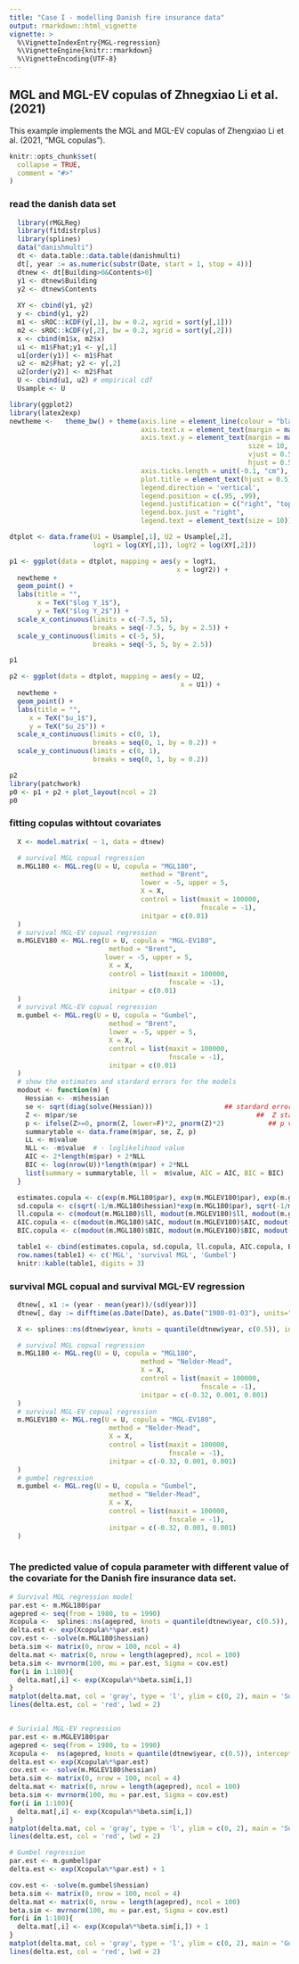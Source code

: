 ```yaml
---
title: "Case I - modelling Danish fire insurance data"
output: rmarkdown::html_vignette
vignette: >
  %\VignetteIndexEntry{MGL-regression}
  %\VignetteEngine{knitr::rmarkdown}
  %\VignetteEncoding{UTF-8}
---
```


## MGL and MGL-EV copulas of Zhnegxiao Li et al.(2021)


This example implements the MGL and MGL-EV copulas of Zhengxiao Li et al. (2021, “MGL copulas”).

```r
knitr::opts_chunk$set(
  collapse = TRUE,
  comment = "#>"
)
```


### read the danish data set

```r
  library(rMGLReg)
  library(fitdistrplus)
  library(splines)
  data("danishmulti")
  dt <- data.table::data.table(danishmulti)
  dt[, year := as.numeric(substr(Date, start = 1, stop = 4))]
  dtnew <- dt[Building>0&Contents>0]
  y1 <- dtnew$Building
  y2 <- dtnew$Contents
  
  XY <- cbind(y1, y2)
  y <- cbind(y1, y2)
  m1 <- sROC::kCDF(y[,1], bw = 0.2, xgrid = sort(y[,1]))
  m2 <- sROC::kCDF(y[,2], bw = 0.2, xgrid = sort(y[,2]))
  x <- cbind(m1$x, m2$x)
  u1 <- m1$Fhat;y1 <- y[,1]
  u1[order(y1)] <- m1$Fhat
  u2 <- m2$Fhat; y2 <- y[,2]
  u2[order(y2)] <- m2$Fhat
  U <- cbind(u1, u2) # empirical cdf
  Usample <- U

```


```r
library(ggplot2)
library(latex2exp)
newtheme <-   theme_bw() + theme(axis.line = element_line(colour = "black"),
                                 axis.text.x = element_text(margin = margin(t = 0.25, unit = "cm")),
                                 axis.text.y = element_text(margin = margin(r = 0.25, unit = "cm"),
                                                            size = 10, 
                                                            vjust = 0.5, 
                                                            hjust = 0.5),
                                 axis.ticks.length = unit(-0.1, "cm"),
                                 plot.title = element_text(hjust = 0.5),
                                 legend.direction = 'vertical',
                                 legend.position = c(.95, .99),
                                 legend.justification = c("right", "top"),
                                 legend.box.just = "right",
                                 legend.text = element_text(size = 10)) 

dtplot <- data.frame(U1 = Usample[,1], U2 = Usample[,2],
                     logY1 = log(XY[,1]), logY2 = log(XY[,2]))

p1 <- ggplot(data = dtplot, mapping = aes(y = logY1, 
                                          x = logY2)) + 
  newtheme +
  geom_point() + 
  labs(title = "", 
       x = TeX("$log Y_1$"), 
       y = TeX("$log Y_2$")) +  
  scale_x_continuous(limits = c(-7.5, 5),
                     breaks = seq(-7.5, 5, by = 2.5)) +
  scale_y_continuous(limits = c(-5, 5),
                     breaks = seq(-5, 5, by = 2.5))

p1

p2 <- ggplot(data = dtplot, mapping = aes(y = U2, 
                                           x = U1)) + 
  newtheme +
  geom_point() + 
  labs(title = "", 
     x = TeX("$u_1$"), 
     y = TeX("$u_2$")) +  
  scale_x_continuous(limits = c(0, 1),
                     breaks = seq(0, 1, by = 0.2)) +
  scale_y_continuous(limits = c(0, 1),
                     breaks = seq(0, 1, by = 0.2))

p2
library(patchwork)
p0 <- p1 + p2 + plot_layout(ncol = 2)
p0

```


### fitting copulas withtout covariates

```r
  X <- model.matrix( ~ 1, data = dtnew)

  # survival MGL copual regression
  m.MGL180 <- MGL.reg(U = U, copula = "MGL180",
                                 method = "Brent",
                                 lower = -5, upper = 5,
                                 X = X,
                                 control = list(maxit = 100000,
                                                fnscale = -1),
                                 initpar = c(0.01)
  )
  # survival MGL-EV copual regression
  m.MGLEV180 <- MGL.reg(U = U, copula = "MGL-EV180",
                         method = "Brent",
                        lower = -5, upper = 5,
                         X = X,
                         control = list(maxit = 100000,
                                        fnscale = -1),
                         initpar = c(0.01)
  )
  # survival MGL-EV copual regression
  m.gumbel <- MGL.reg(U = U, copula = "Gumbel",
                         method = "Brent",
                         lower = -5, upper = 5,
                         X = X,
                         control = list(maxit = 100000,
                                        fnscale = -1),
                         initpar = c(0.01)
  )
  # show the estimates and stardard errors for the models
  modout <- function(m) {
    Hessian <- -m$hessian
    se <- sqrt(diag(solve(Hessian)))                  ## stardard error
    Z <- m$par/se                                             ##  Z statistic
    p <- ifelse(Z>=0, pnorm(Z, lower=F)*2, pnorm(Z)*2)           ## p value
    summarytable <- data.frame(m$par, se, Z, p)
    LL <- m$value
    NLL <- -m$value  # - loglikelihood value
    AIC <- 2*length(m$par) + 2*NLL
    BIC <- log(nrow(U))*length(m$par) + 2*NLL
    list(summary = summarytable, ll =  m$value, AIC = AIC, BIC = BIC)
  }

  estimates.copula <- c(exp(m.MGL180$par), exp(m.MGLEV180$par), exp(m.gumbel$par) + 1)
  sd.copula <- c(sqrt(-1/m.MGL180$hessian)*exp(m.MGL180$par), sqrt(-1/m.MGLEV180$hessian)*exp(m.MGLEV180$par), sqrt(-1/m.gumbel$hessian)*exp(m.gumbel$par))
  ll.copula <- c(modout(m.MGL180)$ll, modout(m.MGLEV180)$ll, modout(m.gumbel)$ll)
  AIC.copula <- c(modout(m.MGL180)$AIC, modout(m.MGLEV180)$AIC, modout(m.gumbel)$AIC)
  BIC.copula <- c(modout(m.MGL180)$BIC, modout(m.MGLEV180)$BIC, modout(m.gumbel)$BIC)

  table1 <- cbind(estimates.copula, sd.copula, ll.copula, AIC.copula, BIC.copula)
  row.names(table1) <- c('MGL', 'survival MGL', 'Gumbel')
  knitr::kable(table1, digits = 3)
```


### survival MGL copual and survival MGL-EV regression
```r
  dtnew[, x1 := (year - mean(year))/(sd(year))]
  dtnew[, day := difftime(as.Date(Date), as.Date("1980-01-03"), units="days")]

  X <- splines::ns(dtnew$year, knots = quantile(dtnew$year, c(0.5)), intercept = T)
```


```r
  # survival MGL copual regression
  m.MGL180 <- MGL.reg(U = U, copula = "MGL180",
                                 method = "Nelder-Mead",
                                 X = X,
                                 control = list(maxit = 100000,
                                                fnscale = -1),
                                 initpar = c(-0.32, 0.001, 0.001)
  )
  # survival MGL-EV copual regression
  m.MGLEV180 <- MGL.reg(U = U, copula = "MGL-EV180",
                         method = "Nelder-Mead",
                         X = X,
                         control = list(maxit = 100000,
                                        fnscale = -1),
                         initpar = c(-0.32, 0.001, 0.001)
  )
  # gumbel regression
  m.gumbel <- MGL.reg(U = U, copula = "Gumbel",
                         method = "Nelder-Mead",
                         X = X,
                         control = list(maxit = 100000,
                                        fnscale = -1),
                         initpar = c(-0.32, 0.001, 0.001)
  )
  
```


### The predicted value of copula parameter with different value of the covariate \textit{Year} for the Danish fire insurance data set.
```r
# Survival MGL regression model
par.est <- m.MGL180$par
agepred <- seq(from = 1980, to = 1990)
Xcopula <-  splines::ns(agepred, knots = quantile(dtnew$year, c(0.5)), intercept = T)
delta.est <- exp(Xcopula%*%par.est)
cov.est <- -solve(m.MGL180$hessian)
beta.sim <- matrix(0, nrow = 100, ncol = 4)
delta.mat <- matrix(0, nrow = length(agepred), ncol = 100)
beta.sim <- mvrnorm(100, mu = par.est, Sigma = cov.est)
for(i in 1:100){
  delta.mat[,i] <- exp(Xcopula%*%beta.sim[i,])
}
matplot(delta.mat, col = 'gray', type = 'l', ylim = c(0, 2), main = 'Survival MGL')
lines(delta.est, col = 'red', lwd = 2)


# Surivial MGL-EV regression
par.est <- m.MGLEV180$par
agepred <- seq(from = 1980, to = 1990)
Xcopula <-  ns(agepred, knots = quantile(dtnew$year, c(0.5)), intercept = T)
delta.est <- exp(Xcopula%*%par.est)
cov.est <- -solve(m.MGLEV180$hessian)
beta.sim <- matrix(0, nrow = 100, ncol = 4)
delta.mat <- matrix(0, nrow = length(agepred), ncol = 100)
beta.sim <- mvrnorm(100, mu = par.est, Sigma = cov.est)
for(i in 1:100){
  delta.mat[,i] <- exp(Xcopula%*%beta.sim[i,])
}
matplot(delta.mat, col = 'gray', type = 'l', ylim = c(0, 2), main = 'Survival MGL-EV')
lines(delta.est, col = 'red', lwd = 2)

# Gumbel regression
par.est <- m.gumbel$par
delta.est <- exp(Xcopula%*%par.est) + 1

cov.est <- -solve(m.gumbel$hessian)
beta.sim <- matrix(0, nrow = 100, ncol = 4)
delta.mat <- matrix(0, nrow = length(agepred), ncol = 100)
beta.sim <- mvrnorm(100, mu = par.est, Sigma = cov.est)
for(i in 1:100){
  delta.mat[,i] <- exp(Xcopula%*%beta.sim[i,]) + 1
}
matplot(delta.mat, col = 'gray', type = 'l', ylim = c(0, 2), main = 'Gumbel')
lines(delta.est, col = 'red', lwd = 2)


```
